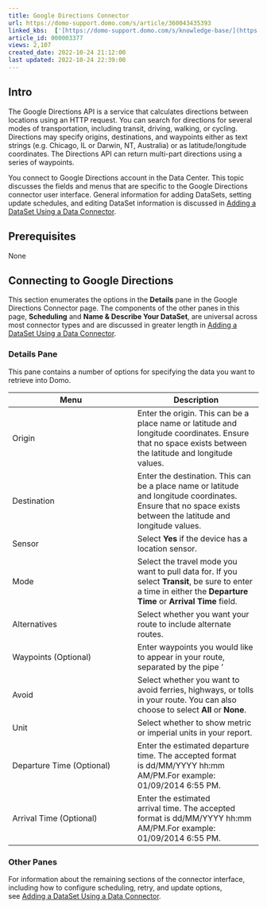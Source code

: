 ```yaml
---
title: Google Directions Connector
url: https://domo-support.domo.com/s/article/360043435393
linked_kbs:  ['[https://domo-support.domo.com/s/knowledge-base/](https://domo-support.domo.com/s/knowledge-base/)', '[https://domo-support.domo.com/s/](https://domo-support.domo.com/s/)', '[https://domo-support.domo.com/s/topic/0TO5w000000ZammGAC](https://domo-support.domo.com/s/topic/0TO5w000000ZammGAC)', '[https://domo-support.domo.com/s/topic/0TO5w000000ZanLGAS](https://domo-support.domo.com/s/topic/0TO5w000000ZanLGAS)', '[https://domo-support.domo.com/s/topic/0TO5w000000ZaoQGAS](https://domo-support.domo.com/s/topic/0TO5w000000ZaoQGAS)', '[https://domo-support.domo.com/s/article/360042926274](https://domo-support.domo.com/s/article/360042926274)', '[https://domo-support.domo.com/s/article/360043435393](https://domo-support.domo.com/s/article/360043435393)', '[https://domo-support.domo.com/s/topic/0TO5w000000ZaoQGAS/api-connectors](https://domo-support.domo.com/s/topic/0TO5w000000ZaoQGAS/api-connectors)', '[https://domo-support.domo.com/s/article/360043429933](https://domo-support.domo.com/s/article/360043429933)', '[https://domo-support.domo.com/s/article/360043429953](https://domo-support.domo.com/s/article/360043429953)', '[https://domo-support.domo.com/s/article/360042925494](https://domo-support.domo.com/s/article/360042925494)', '[https://domo-support.domo.com/s/article/360043429913](https://domo-support.domo.com/s/article/360043429913)', '[https://domo-support.domo.com/s/article/4408174643607](https://domo-support.domo.com/s/article/4408174643607)', '[https://domo-support.domo.com/s/login/](https://domo-support.domo.com/s/login/)']
article_id: 000003377
views: 2,107
created_date: 2022-10-24 21:12:00
last updated: 2022-10-24 22:39:00
---
```




Intro
-----


The Google Directions API is a service that calculates directions between locations using an HTTP request. You can search for directions for several modes of transportation, including transit, driving, walking, or cycling. Directions may specify origins, destinations, and waypoints either as text strings (e.g. Chicago, IL or Darwin, NT, Australia) or as latitude/longitude coordinates. The Directions API can return multi-part directions using a series of waypoints.


You connect to Google Directions account in the Data Center. This topic discusses the fields and menus that are specific to the Google Directions connector user interface. General information for adding DataSets, setting update schedules, and editing DataSet information is discussed in [Adding a DataSet Using a Data Connector](/s/article/360042926274 "Adding a DataSet Using a Data Connector").


Prerequisites
-------------


None


Connecting to Google Directions
-------------------------------


This section enumerates the options in the **Details** pane in the Google Directions Connector page. The components of the other panes in this page, **Scheduling** and **Name & Describe Your DataSet**, are universal across most connector types and are discussed in greater length in [Adding a DataSet Using a Data Connector](/s/article/360042926274 "Adding a DataSet Using a Data Connector").


### Details Pane


This pane contains a number of options for specifying the data you want to retrieve into Domo.




| Menu | Description |
| --- | --- |
| Origin | Enter the origin. This can be a place name or latitude and longitude coordinates. Ensure that no space exists between the latitude and longitude values. |
| Destination | Enter the destination. This can be a place name or latitude and longitude coordinates. Ensure that no space exists between the latitude and longitude values. |
| Sensor | Select **Yes** if the device has a location sensor. |
| Mode  | Select the travel mode you want to pull data for. If you select **Transit**, be sure to enter a time in either the **Departure Time** or **Arrival Time** field. |
| Alternatives | Select whether you want your route to include alternate routes. |
| Waypoints (Optional) | Enter waypoints you would like to appear in your route, separated by the pipe '|' character (for example: Charlestown,MA|Lexington,MA). |
| Avoid | Select whether you want to avoid ferries, highways, or tolls in your route. You can also choose to select **All** or **None**. |
| Unit  | Select whether to show metric or imperial units in your report. |
| Departure Time (Optional)  | Enter the estimated departure time. The accepted format is dd/MM/YYYY hh:mm AM/PM.For example: 01/09/2014 6:55 PM. |
| Arrival Time (Optional) | Enter the estimated arrival time. The accepted format is dd/MM/YYYY hh:mm AM/PM.For example: 01/09/2014 6:55 PM. |


### Other Panes


For information about the remaining sections of the connector interface, including how to configure scheduling, retry, and update options, see [Adding a DataSet Using a Data Connector](/s/article/360042926274 "Adding a DataSet Using a Data Connector").

